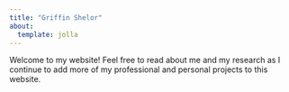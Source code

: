 ```yaml
---
title: "Griffin Shelor"
about:
  template: jolla
---
```


Welcome to my website! Feel free to read about me and my research as I continue to add more of my professional and personal projects to this website.
